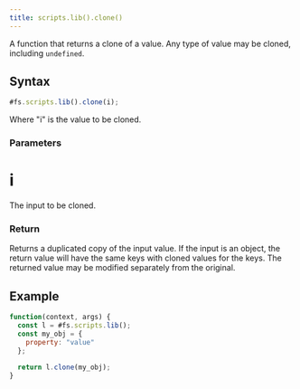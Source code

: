 ```yaml
---
title: scripts.lib().clone()
---
```


A function that returns a clone of a value. Any type of value may be cloned, including `undefined`.

## Syntax

```js
#fs.scripts.lib().clone(i);
```

Where "i" is the value to be cloned.

### Parameters

# i

The input to be cloned.

### Return

Returns a duplicated copy of the input value. If the input is an object, the return value will have the same keys with cloned values for the keys. The returned value may be modified separately from the original.

## Example

```js
function(context, args) {
  const l = #fs.scripts.lib();
  const my_obj = {
    property: "value"
  };

  return l.clone(my_obj);
}
```
